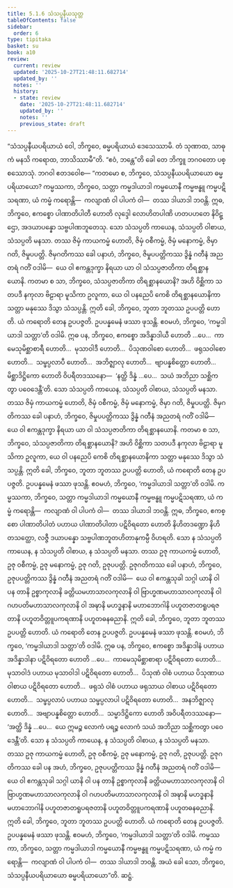 ```yaml
---
title: 5.1.6 သံသပ္ပနီယသုတ္တ
tableOfContents: false
sidebar:
  order: 6
type: tipitaka
basket: su
book: a10
review:
  current: review
  updated: '2025-10-27T21:48:11.682714'
  updated_by: ''
  notes: ''
  history:
  - state: review
    date: '2025-10-27T21:48:11.682714'
    updated_by: ''
    notes: ''
    previous_state: draft
---
```



<ReviewStatus review={frontmatter.review} showDetails={true} />

<HypothesisAnnotation frontmatter={frontmatter} />

<DynamicBreadcrumb />

<Division number="216" book="a10" e="ch" v="17" p="495">

<Paragraph number="1429" book="a10">
“သံသပ္ပနီယပရိယာယံ ဝေါ, ဘိက္ခဝေ, ဓမ္မပရိယာယံ ဒေသေဿာမိ. တံ သုဏာထ, သာဓုကံ မနသိ ကရောထ, ဘာသိဿာမီ”တိ. “ဧဝံ, ဘန္တေ”တိ ခေါ တေ ဘိက္ခူ ဘဂဝတော ပစ္စဿောသုံ. ဘဂဝါ ဧတဒဝေါစ—
</Paragraph>

<Paragraph number="1430" book="a10">
“ကတမော စ, ဘိက္ခဝေ, သံသပ္ပနီယပရိယာယော ဓမ္မပရိယာယော? ကမ္မဿကာ, ဘိက္ခဝေ, သတ္တာ ကမ္မဒါယာဒါ ကမ္မယောနီ ကမ္မဗန္ဓူ ကမ္မပဋိသရဏာ, ယံ ကမ္မံ ကရောန္တိ—  ကလျာဏံ ဝါ ပါပကံ ဝါ—  တဿ ဒါယာဒါ ဘဝန္တိ.
</Paragraph>

<Paragraph number="1431" book="a10">
ဣဓ, ဘိက္ခဝေ, ဧကစ္စော ပါဏာတိပါတီ ဟောတိ လုဒ္ဒေါ လောဟိတပါဏိ ဟတပဟတေ နိဝိဋ္ဌော, အဒယာပန္နော သဗ္ဗပါဏဘူတေသု. သော သံသပ္ပတိ ကာယေန, သံသပ္ပတိ ဝါစာယ, သံသပ္ပတိ မနသာ. တဿ ဇိမှံ ကာယကမ္မံ ဟောတိ, ဇိမှံ ဝစီကမ္မံ, ဇိမှံ မနောကမ္မံ, ဇိမှာ ဂတိ, ဇိမှုပပတ္တိ.
</Paragraph>

<Paragraph number="1432" book="a10">
ဇိမှဂတိကဿ ခေါ ပနာဟံ, ဘိက္ခဝေ, ဇိမှုပပတ္တိကဿ ဒွိန္နံ ဂတီနံ အညတရံ ဂတိံ ဝဒါမိ—  ယေ ဝါ ဧကန္တဒုက္ခာ နိရယာ ယာ ဝါ သံသပ္ပဇာတိကာ တိရစ္ဆာနယောနိ. ကတမာ စ သာ, ဘိက္ခဝေ, သံသပ္ပဇာတိကာ တိရစ္ဆာနယောနိ? အဟိ ဝိစ္ဆိကာ သတပဒီ နကုလာ ဗိဠာရာ မူသိကာ ဥလူကာ, ယေ ဝါ ပနညေပိ ကေစိ တိရစ္ဆာနယောနိကာ သတ္တာ မနုဿေ ဒိသွာ သံသပ္ပန္တိ. ဣတိ ခေါ, ဘိက္ခဝေ, ဘူတာ ဘူတဿ ဥပပတ္တိ ဟောတိ. ယံ ကရောတိ တေန ဥပပဇ္ဇတိ. ဥပပန္နမေနံ ဖဿာ ဖုသန္တိ. ဧဝမဟံ, ဘိက္ခဝေ, ‘ကမ္မဒါယာဒါ သတ္တာ’တိ ဝဒါမိ.
</Paragraph>

<Paragraph number="1433" book="a10">
ဣဓ ပန, ဘိက္ခဝေ, ဧကစ္စော အဒိန္နာဒါယီ ဟောတိ …ပေ…  ကာမေသုမိစ္ဆာစာရီ ဟောတိ…  မုသာဝါဒီ ဟောတိ…  ပိသုဏဝါစော ဟောတိ…  ဖရုသဝါစော ဟောတိ…  သမ္ဖပ္ပလာပီ ဟောတိ…  အဘိဇ္ဈာလု ဟောတိ…  ဗျာပန္နစိတ္တော ဟောတိ…  မိစ္ဆာဒိဋ္ဌိကော ဟောတိ ဝိပရီတဒဿနော—  ‘နတ္ထိ ဒိန္နံ …ပေ…  သယံ အဘိညာ သစ္ဆိကတွာ ပဝေဒေန္တီ’တိ. သော သံသပ္ပတိ ကာယေန, သံသပ္ပတိ ဝါစာယ, သံသပ္ပတိ မနသာ. တဿ ဇိမှံ ကာယကမ္မံ ဟောတိ, ဇိမှံ ဝစီကမ္မံ, ဇိမှံ မနောကမ္မံ, ဇိမှာ ဂတိ, ဇိမှုပပတ္တိ.
</Paragraph>

<Paragraph number="1434" book="a10">
ဇိမှဂတိကဿ ခေါ ပနာဟံ, ဘိက္ခဝေ, ဇိမှုပပတ္တိကဿ ဒွိန္နံ ဂတီနံ အညတရံ ဂတိံ ဝဒါမိ—  ယေ ဝါ ဧကန္တဒုက္ခာ နိရယာ ယာ ဝါ သံသပ္ပဇာတိကာ တိရစ္ဆာနယောနိ. ကတမာ စ သာ, ဘိက္ခဝေ, သံသပ္ပဇာတိကာ တိရစ္ဆာနယောနိ? အဟိ ဝိစ္ဆိကာ သတပဒီ နကုလာ ဗိဠာရာ မူသိကာ ဥလူကာ, ယေ ဝါ ပနညေပိ ကေစိ တိရစ္ဆာနယောနိကာ သတ္တာ မနုဿေ ဒိသွာ သံသပ္ပန္တိ. ဣတိ ခေါ, ဘိက္ခဝေ, ဘူတာ ဘူတဿ ဥပပတ္တိ ဟောတိ, ယံ ကရောတိ တေန ဥပပဇ္ဇတိ. ဥပပန္နမေနံ ဖဿာ ဖုသန္တိ. ဧဝမဟံ, ဘိက္ခဝေ, ‘ကမ္မဒါယာဒါ သတ္တာ’တိ ဝဒါမိ. ကမ္မဿကာ, ဘိက္ခဝေ, သတ္တာ ကမ္မဒါယာဒါ ကမ္မယောနီ ကမ္မဗန္ဓူ ကမ္မပဋိသရဏာ, ယံ ကမ္မံ ကရောန္တိ—  ကလျာဏံ ဝါ ပါပကံ ဝါ—  တဿ ဒါယာဒါ ဘဝန္တိ.
</Paragraph>

<Paragraph number="1435" book="a10">
ဣဓ, ဘိက္ခဝေ, ဧကစ္စော ပါဏာတိပါတံ ပဟာယ ပါဏာတိပါတာ ပဋိဝိရတော ဟောတိ နိဟိတဒဏ္ဍော နိဟိတသတ္ထော, လဇ္ဇီ ဒယာပန္နော သဗ္ဗပါဏဘူတဟိတာနုကမ္ပီ ဝိဟရတိ. သော န သံသပ္ပတိ ကာယေန, န သံသပ္ပတိ ဝါစာယ, န သံသပ္ပတိ မနသာ. တဿ ဥဇု ကာယကမ္မံ ဟောတိ, ဥဇု ဝစီကမ္မံ, ဥဇု မနောကမ္မံ, ဥဇု ဂတိ, ဥဇုပပတ္တိ.
</Paragraph>

<Paragraph number="1436" book="a10">
ဥဇုဂတိကဿ ခေါ ပနာဟံ, ဘိက္ခဝေ, ဥဇုပပတ္တိကဿ ဒွိန္နံ ဂတီနံ အညတရံ ဂတိံ ဝဒါမိ—  ယေ ဝါ ဧကန္တသုခါ သဂ္ဂါ ယာနိ ဝါ ပန တာနိ ဥစ္စာကုလာနိ ခတ္တိယမဟာသာလကုလာနိ ဝါ ဗြာဟ္မဏမဟာသာလကုလာနိ ဝါ ဂဟပတိမဟာသာလကုလာနိ ဝါ အဍ္ဎာနိ မဟဒ္ဓနာနိ မဟာဘောဂါနိ ပဟူတဇာတရူပရဇတာနိ ပဟူတဝိတ္တူပကရဏာနိ ပဟူတဓနဓညာနိ. ဣတိ ခေါ, ဘိက္ခဝေ, ဘူတာ ဘူတဿ ဥပပတ္တိ ဟောတိ. ယံ ကရောတိ တေန ဥပပဇ္ဇတိ. ဥပပန္နမေနံ ဖဿာ ဖုသန္တိ. ဧဝမဟံ, ဘိက္ခဝေ, ‘ကမ္မဒါယာဒါ သတ္တာ’တိ ဝဒါမိ.
</Paragraph>

<Paragraph number="1437" book="a10">
ဣဓ ပန, ဘိက္ခဝေ, ဧကစ္စော အဒိန္နာဒါနံ ပဟာယ အဒိန္နာဒါနာ ပဋိဝိရတော ဟောတိ …ပေ…  ကာမေသုမိစ္ဆာစာရာ ပဋိဝိရတော ဟောတိ…  မုသာဝါဒံ ပဟာယ မုသာဝါဒါ ပဋိဝိရတော ဟောတိ…  ပိသုဏံ ဝါစံ ပဟာယ ပိသုဏာယ ဝါစာယ ပဋိဝိရတော ဟောတိ…  ဖရုသံ ဝါစံ ပဟာယ ဖရုသာယ ဝါစာယ ပဋိဝိရတော ဟောတိ…  သမ္ဖပ္ပလာပံ ပဟာယ သမ္ဖပ္ပလာပါ ပဋိဝိရတော ဟောတိ…  အနဘိဇ္ဈာလု ဟောတိ…  အဗျာပန္နစိတ္တော ဟောတိ…  သမ္မာဒိဋ္ဌိကော ဟောတိ အဝိပရီတဒဿနော—  ‘အတ္ထိ ဒိန္နံ …ပေ…  ယေ ဣမဉ္စ လောကံ ပရဉ္စ လောကံ သယံ အဘိညာ သစ္ဆိကတွာ ပဝေဒေန္တီ’တိ. သော န သံသပ္ပတိ ကာယေန, န သံသပ္ပတိ ဝါစာယ, န သံသပ္ပတိ မနသာ. တဿ ဥဇု ကာယကမ္မံ ဟောတိ, ဥဇု ဝစီကမ္မံ, ဥဇု မနောကမ္မံ, ဥဇု ဂတိ, ဥဇုပပတ္တိ.
</Paragraph>

<Paragraph number="1438" book="a10">
ဥဇုဂတိကဿ ခေါ ပန အဟံ, ဘိက္ခဝေ, ဥဇုပပတ္တိကဿ ဒွိန္နံ ဂတီနံ အညတရံ ဂတိံ ဝဒါမိ—  ယေ ဝါ ဧကန္တသုခါ သဂ္ဂါ ယာနိ ဝါ ပန တာနိ ဥစ္စာကုလာနိ ခတ္တိယမဟာသာလကုလာနိ ဝါ ဗြာဟ္မဏမဟာသာလကုလာနိ ဝါ ဂဟပတိမဟာသာလကုလာနိ ဝါ အဍ္ဎာနိ မဟဒ္ဓနာနိ မဟာဘောဂါနိ ပဟူတဇာတရူပရဇတာနိ ပဟူတဝိတ္တူပကရဏာနိ ပဟူတဓနဓညာနိ. ဣတိ ခေါ, ဘိက္ခဝေ, ဘူတာ ဘူတဿ ဥပပတ္တိ ဟောတိ. ယံ ကရောတိ တေန ဥပပဇ္ဇတိ. ဥပပန္နမေနံ ဖဿာ ဖုသန္တိ. ဧဝမဟံ, ဘိက္ခဝေ, ‘ကမ္မဒါယာဒါ သတ္တာ’တိ ဝဒါမိ.
</Paragraph>

<Paragraph number="1439" book="a10">
ကမ္မဿကာ, ဘိက္ခဝေ, သတ္တာ ကမ္မဒါယာဒါ ကမ္မယောနီ ကမ္မဗန္ဓူ ကမ္မပဋိသရဏာ, ယံ ကမ္မံ ကရောန္တိ—  ကလျာဏံ ဝါ ပါပကံ ဝါ—  တဿ ဒါယာဒါ ဘဝန္တိ. အယံ ခေါ သော, ဘိက္ခဝေ, သံသပ္ပနီယပရိယာယော ဓမ္မပရိယာယော”တိ.

</Paragraph>
</Division>

<Paragraph number="1440" type="center" book="a10">
ဆဋ္ဌံ.
</Paragraph>
